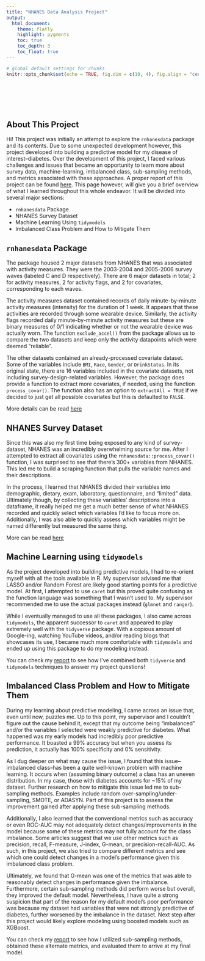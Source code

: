 ```yaml
---
title: "NHANES Data Analysis Project"
output: 
  html_document:
    theme: flatly
    highlight: pygments
    toc: true
    toc_depth: 3
    toc_float: true
---
```


```r

# global default settings for chunks
knitr::opts_chunk$set(echo = TRUE, fig.dim = c(10, 4), fig.align = "center", results = "asis")
```

<br></br>
<br></br>

## About This Project

Hi! This project was initially an attempt to explore the `rnhanesdata` package and its contents. Due to some unexpected development however, this project developed into building a predictive model for my disease of interest--diabetes. Over the development of this project, I faced various challenges and issues that became an opportunity to learn more about survey data, machine-learning, imbalanced class, sub-sampling methods, and metrics associated with these approaches. A proper report of this project can be found [here](./NHANES_report/report.html). This page however, will give you a brief overview of what I learned throughout this whole endeavor. It will be divided into several major sections:

* `rnhanesdata` Package
* NHANES Survey Dataset
* Machine Learning Using `tidymodels`
* Imbalanced Class Problem and How to Mitigate Them

## `rnhanesdata` Package

The package housed 2 major datasets from NHANES that was associated with activity measures. They were the 2003-2004 and 2005-2006 survey waves (labeled C and D respectively). There are 6 major datasets in total; 2 for activity measures, 2 for activity flags, and 2 for covariates, corresponding to each waves. 

The activity measures dataset contained records of daily minute-by-minute activity measures (intensity) for the duration of 1 week. It appears that these activities are recorded through some wearable device. Similarly, the activity flags recorded daily minute-by-minute activity measures but these are binary measures of 0/1 indicating whether or not the wearable device was actually worn. The function `exclude_accel()` from the package allows us to compare the two datasets and keep only the activity datapoints which were deemed "reliable". 

The other datasets contained an already-processed covariate dataset. Some of the variables include `BMI`, `Race`, `Gender`, or `DrinkStatus`. In its original state, there are 16 variables included in the covariate datasets, not including survey-design-related variables. However, the package does provide a function to extract more covariates, if needed, using the function `process_covar()`. The function also has an option to `extractAll = TRUE` if we decided to just get all possible covariates but this is defaulted to `FALSE`.

More details can be read [here](./rnhanesdata_eda/rnhanesdata_explore.html)

## NHANES Survey Dataset

Since this was also my first time being exposed to any kind of survey-dataset, NHANES was an incredibly overwhelming source for me. After I attempted to extract all covariates using the `rnhanesdata::process_covar()` function, I was surprised to see that there's 300+ variables from NHANES. This led me to build a scraping function that pulls the variable names and their descriptions. 

In the process, I learned that NHANES divided their variables into demographic, dietary, exam, laboratory, questionnaire, and "limited" data. Ultimately though, by collecting these variables' descriptions into a dataframe, it really helped me get a much better sense of what NHANES recorded and quickly select which variables I'd like to focus more on. Additionally, I was also able to quickly assess which variables might be named differently but measured the same thing. 

More can be read [here](./NHANES_codebook/codebook_df_generation.md)

## Machine Learning using `tidymodels`

As the project developed into building predictive models, I had to re-orient myself with all the tools available in R. My supervisor advised me that LASSO and/or Random Forest are likely good starting points for a predictive model. At first, I attempted to use `caret` but this proved quite confusing as the function language was something that I wasn't used to. My supervisor recommended me to use the actual packages instead (`glmnet` and `ranger`). 

While I eventually managed to use all these packages, I also came across `tidymodels`, the apparent successor to `caret` and appeared to play extremely well with the `tidyverse` package. With a copious amount of Google-ing, watching YouTube videos, and/or reading blogs that showcases its use, I became much more comfortable with `tidymodels` and ended up using this package to do my modeling instead. 

You can check my [report]() to see how I've combined both `tidyverse` and `tidymodels` techniques to answer my project questions!

## Imbalanced Class Problem and How to Mitigate Them

During my learning about predictive modeling, I came across an issue that, even until now, puzzles me. Up to this point, my supervisor and I couldn't figure out the cause behind it, except that my outcome being "imbalanced" and/or the variables I selected were weakly predictive for diabetes. What happened was my early models had incredibly poor predictive performance. It boasted a 99% accuracy but when you assess its prediction, it actually has 100% specificity and 0% sensitivity. 

As I dug deeper on what may cause the issue, I found that this issue--imbalanced class--has been a quite well-known problem with machine learning. It occurs when (assuming binary outcome) a class has an uneven distribution. In my case, those with diabetes accounts for ~15% of my dataset. Further research on how to mitigate this issue led me to sub-sampling methods. Examples include random over-sampling/under-sampling, SMOTE, or ADASYN. Part of this project is to assess the improvement gained after applying these sub-sampling methods. 

Additionally, I also learned that the conventional metrics such as accuracy or even ROC-AUC may not adequately detect changes/improvements in the model because some of these metrics may not fully account for the class imbalance. Some articles suggest that we use other metrics such as precision, recall, F-measure, J-index, G-mean, or precision-recall-AUC. As such, in this project, we also tried to compare different metrics and see which one could detect changes in a model's performance given this imbalanced class problem. 

Ultimately, we found that G-mean was one of the metrics that was able to reasonably detect changes in performance given the imbalance. Furthermore, certain sub-sampling methods did perform worse but overall, they improved the default model. Nevertheless, I have quite a strong suspicion that part of the reason for my default model's poor performance was because my dataset had variables that were not strongly predictive of diabetes, further worsened by the imbalance in the dataset. Next step after this project would likely explore modeling using boosted models such as XGBoost. 

You can check my [report]() to see how I utilized sub-sampling methods, obtained these alternate metrics, and evaluated them to arrive at my final model.